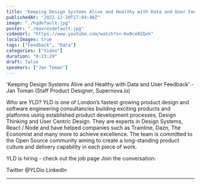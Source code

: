 ```yaml
---
title: "Keeping Design Systems Alive and Healthy with Data and User Feedback - DSL #5 - December 2022"
publishedAt: "2022-12-20T17:04:48Z"
image: "./hqdefault.jpg"
poster: "./maxresdefault.jpg"
videoUrl: "https://www.youtube.com/watch?v=-Kw9ce0ZQok"
localImages: true
tags: ["Feedback", "Data"]
categories: ["Video"]
duration: "0:23:29"
draft: false
speakers: ["Jan Toman"]
---
```


'Keeping Design Systems Alive and Healthy with Data and User Feedback' - Jan Toman (Staff Product Designer, Supernova.io)

Who are YLD?
YLD is one of London’s fastest growing product design and software engineering consultancies building exciting products and platforms using established product development processes, Design Thinking and User Centric Design. They are experts in Design Systems, React / Node and have helped companies such as Trainline, Dazn, The Economist and many more to achieve excellence.
The team is committed to the Open Source community aiming to create a long-standing product culture and delivery capability in each piece of work.

YLD is hiring - check out the job page
Join the conversation:

Twitter @YLDio
LinkedIn

---
